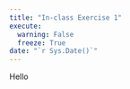 ```yaml
---
title: "In-class Exercise 1"
execute:
  warning: False
  freeze: True
date: "`r Sys.Date()`"
---
```


Hello
